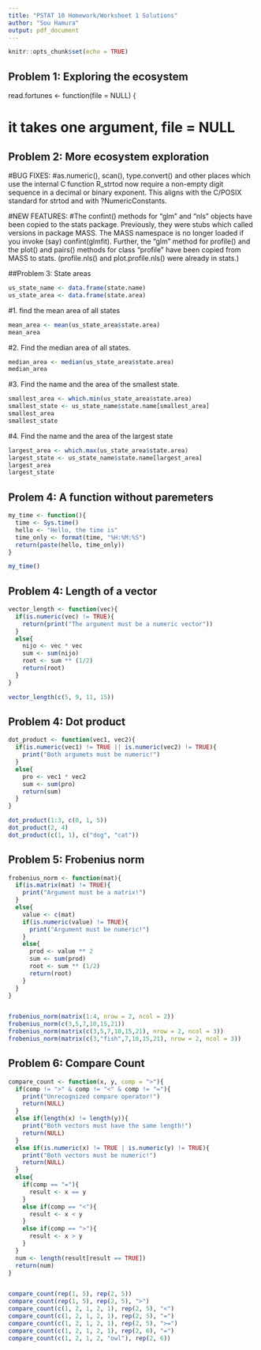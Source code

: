 ---
title: "PSTAT 10 Homework/Worksheet 1 Solutions"
author: "Sou Hamura"
output: pdf_document
---

```{r setup, include=FALSE}
knitr::opts_chunk$set(echo = TRUE)
```

## Problem 1: Exploring the ecosystem

read.fortunes <- function(file = NULL)
{

# it takes one argument, file = NULL


## Problem 2: More ecosystem exploration

#BUG FIXES:
#as.numeric(), scan(), type.convert() and other places which use the internal C function R_strtod now require a non-empty digit sequence in a decimal or binary exponent. This aligns with the C/POSIX standard for strtod and with ?NumericConstants.

#NEW FEATURES:
#The confint() methods for "glm" and "nls" objects have been copied to the stats package. Previously, they were stubs which called versions in package MASS. The MASS namespace is no longer loaded if you invoke (say) confint(glmfit). Further, the "glm" method for profile() and the plot() and pairs() methods for class "profile" have been copied from MASS to stats. (profile.nls() and plot.profile.nls() were already in stats.)



##Problem 3: State areas

```{r}
us_state_name <- data.frame(state.name)
us_state_area <- data.frame(state.area)

```

#1. find the mean area of all states

```{r}
mean_area <- mean(us_state_area$state.area)
mean_area

```
#2. Find the median area of all states.

```{r}

median_area <- median(us_state_area$state.area)
median_area

```

#3. Find the name and the area of the smallest state.

```{r}

smallest_area <- which.min(us_state_area$state.area)
smallest_state <- us_state_name$state.name[smallest_area]
smallest_area
smallest_state

```

#4. Find the name and the area of the largest state

```{r}

largest_area <- which.max(us_state_area$state.area)
largest_state <- us_state_name$state.name[largest_area]
largest_area
largest_state

```

## Prolem 4: A function without paremeters

```{r}

my_time <- function(){
  time <- Sys.time()
  hello <- "Hello, the time is"
  time_only <- format(time, "%H:%M:%S")
  return(paste(hello, time_only))
}

my_time()

```
## Problem 4: Length of a vector

```{r}

vector_length <- function(vec){
  if(is.numeric(vec) != TRUE){
    return(print("The argument must be a numeric vector"))
  }
  else{
    nijo <- vec * vec
    sum <- sum(nijo)
    root <- sum ** (1/2)
    return(root)
  }
}

vector_length(c(5, 9, 11, 15))

```
## Problem 4: Dot product

```{r}

dot_product <- function(vec1, vec2){
  if(is.numeric(vec1) != TRUE || is.numeric(vec2) != TRUE){
    print("Both argumets must be numeric!")
  }
  else{
    pro <- vec1 * vec2
    sum <- sum(pro)
    return(sum)
  }
}

dot_product(1:3, c(0, 1, 5))
dot_product(2, 4)
dot_product(c(1, 1), c("dog", "cat"))

```

## Problem 5: Frobenius norm

```{r}

frobenius_norm <- function(mat){
  if(is.matrix(mat) != TRUE){
    print("Argument must be a matrix!")
  }
  else{
    value <- c(mat)
    if(is.numeric(value) != TRUE){
      print("Argument must be numeric!")
    }
    else{
      prod <- value ** 2
      sum <- sum(prod)
      root <- sum ** (1/2)
      return(root)
    }
  }
}


frobenius_norm(matrix(1:4, nrow = 2, ncol = 2))
frobenius_norm(c(3,5,7,10,15,21))
frobenius_norm(matrix(c(3,5,7,10,15,21), nrow = 2, ncol = 3))
frobenius_norm(matrix(c(3,"fish",7,10,15,21), nrow = 2, ncol = 3))

```
## Problem 6: Compare Count

```{r}

compare_count <- function(x, y, comp = ">"){
  if(comp != ">" & comp != "<" & comp != "="){
    print("Unrecognized compare operator!")
    return(NULL)
  }
  else if(length(x) != length(y)){
    print("Both vectors must have the same length!")
    return(NULL)
  }
  else if(is.numeric(x) != TRUE | is.numeric(y) != TRUE){
    print("Both vectors must be numeric!")
    return(NULL)
  }
  else{
    if(comp == "="){
      result <- x == y
    }
    else if(comp == "<"){
      result <- x < y
    }
    else if(comp == ">"){
      result <- x > y
    }
  }
  num <- length(result[result == TRUE])
  return(num)
}


compare_count(rep(1, 5), rep(2, 5))
compare_count(rep(1, 5), rep(2, 5), ">")
compare_count(c(1, 2, 1, 2, 1), rep(2, 5), "<")
compare_count(c(1, 2, 1, 2, 1), rep(2, 5), "=")
compare_count(c(1, 2, 1, 2, 1), rep(2, 5), ">=")
compare_count(c(1, 2, 1, 2, 1), rep(2, 6), "=")
compare_count(c(1, 2, 1, 2, "owl"), rep(2, 6))



```
